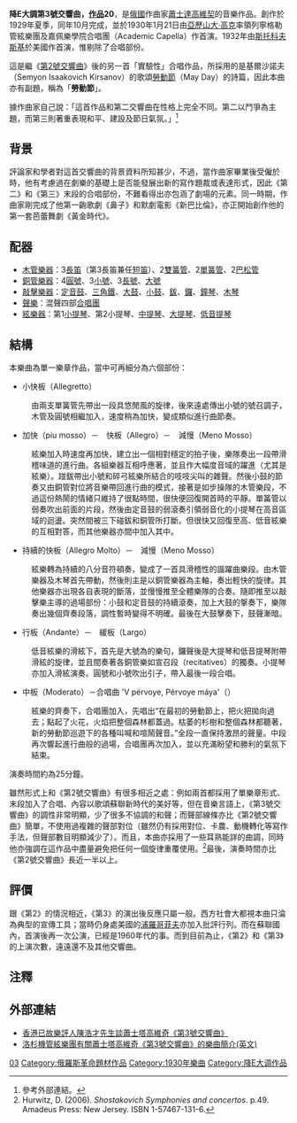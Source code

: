 {{NoteTA
|G1=Music
}}
'''降E大調第3號交響曲，[[作品号|作品]]20'''，是[[俄國|俄國]]作曲家[[德米特里·德米特里耶维奇·肖斯塔科维奇|蕭士達高維契]]的音樂作品。創作於1929年夏季，同年10月完成，並於1930年1月21日由[[亞歷山大·高克|亞歷山大·高克]]率領列寧格勒管絃樂團及嘉佩樂學院合唱團（Academic Capella）作首演。1932年由[[列奥波尔德·斯托科夫斯基|斯托科夫斯基]]於美國作首演，惟剔除了合唱部份。

這是繼《[[第2號交響曲_(蕭士塔高維奇)|第2號交響曲]]》後的另一首「實驗性」合唱作品，所採用的是基爾沙諾夫（Semyon Isaakovich Kirsanov）的歌頌[[勞動節|勞動節]]（May Day）的詩篇，因此本曲亦有副題，稱為「'''勞動節'''」。

據作曲家自己說：「這首作品和第二交響曲在性格上完全不同。第二以鬥爭為主題，而第三則著重表現和平、建設及節日氣氛。」<ref>參考外部連結。</ref>

==背景==
評論家和學者對這首交響曲的背景資料所知甚少，不過，當作曲家畢業後受僱於{{link-en|工人青年劇場|Workers' Youth Theatre}}時，他有考慮過在劇樂的基礎上是否能發展出新的寫作題裁或表達形式，因此《第二》和《第三》末段的合唱部份，不難看得出亦包涵了劇場的元素。同一時期，作曲家剛完成了他第一齣歌劇《鼻子》和默劇電影《新巴比倫》，亦正開始創作他的第一套芭蕾舞劇《黃金時代》。

==配器==
*[[木管樂器|木管樂器]]：3[[長笛|長笛]]（第3長笛兼任[[短笛|短笛]]）、2[[雙簧管|雙簧管]]、2[[單簧管|單簧管]]、2[[巴松管|巴松管]]
*[[銅管樂器|銅管樂器]]：4[[圓號|圓號]]、3[[小號|小號]]、3[[長號|長號]]、[[大號|大號]]
*[[敲擊樂器|敲擊樂器]]：[[定音鼓|定音鼓]]、[[三角鐵|三角鐵]]、[[大鼓|大鼓]]、[[小鼓|小鼓]]、[[鈸|鈸]]、[[鑼|鑼]]、[[鐘琴|鐘琴]]、[[木琴|木琴]]
*[[聲樂|聲樂]]：混聲四部[[合唱團|合唱團]]
*[[絃樂器|絃樂器]]：第1[[小提琴|小提琴]]、第2小提琴、[[中提琴|中提琴]]、[[大提琴|大提琴]]、[[低音提琴|低音提琴]]

==結構==
本樂曲為單一樂章作品，當中可再細分為六個部份：
* 小快板（Allegretto）
: 由兩支單簧管先帶出一段具悠閒風的旋律，後來遠處傳出小號的號召調子，木管及圓號相繼加入，速度稍為加快，變成類似進行曲節奏。

* 加快（piu mosso）－　快板（Allegro）－　減慢（Meno Mosso）
: 絃樂加入時速度再加快，建立出一個相對穩定的拍子後，樂隊奏出一段帶滑稽味道的進行曲。各組樂器互相呼應著，並且作大幅度音域的躍進（尤其是絃樂）。踫鈸帶出小號和碎弓絃樂所結合的吱吱尖叫的雜聲。然後小鼓的節奏又由銅管對位將音樂帶回進行曲的模式，接著是如步操隊的木管樂段，不過這份熱鬧的情緒只維持了很點時間，很快便回復開首時的平靜。單簧管以弱奏吹出前面的片段，然後由定音鼓的弱滾奏引領弱音化的小提琴在高音區域的迴盪。突然間被三下碰鈸和銅管所打斷。但很快又回復至高、低音絃樂的互相對答，而其他樂器亦間中加入其中。

* 持續的快板（Allegro Molto）－　減慢（Meno Mosso）
: 絃樂轉為持續的八分音符頓奏，變成了一首具滑稽性的諧躍曲樂段。由木管樂器及木琴首先帶動，然後則主是以銅管樂器為主軸，奏出輕快的旋律。其他樂器亦出現各自表現的斷落，並慢慢推至全體樂隊的合奏。隨即推至以敲擊樂主導的過場部份：小鼓和定音鼓的持續滾奏，加上大鼓的搫奏下，樂隊奏出幾個齊奏段落，調性暫時變得不明確。最後在大鼓擊奏下，鼓聲漸暗。

* 行板（Andante）－　緩板（Largo）
: 低音絃樂的滑絃下，首先是大號為的樂句，鑼聲後是大提琴和低音提琴附帶滑絃的旋律，並且間奏著各銅管樂如宣召段（recitatives）的獨奏。小提琴亦加入滑絃演奏。圓號和小號吹出引子，帶入最後一段合唱。

* 中板（Moderato）－合唱曲 'V pérvoye, Pérvoye máya'（{{lang-ru|Первомайская}}）
: 絃樂的齊奏下，合唱團加入，先唱出“在最初的勞動節上，把火把拋向過去；點起了火花，火焰把整個森林都蓋過。枯萎的杉樹和整個森林都聽著，新的勞動節巡遊下的各種叫喊和喧鬧聲音。”全段一直保持激昂的聲量。中段再次響起進行曲般的過場，合唱團再次加入，並以充滿盼望和勝利的氣氛下結束。

演奏時間約為25分鐘。

雖然形式上和《第2號交響曲》有很多相近之處：例如兩首都採用了單樂章形式、末段加入了合唱、內容以歌頌蘇聯新時代的美好等，但在音樂言語上，《第3號交響曲》的調性非常明顯，少了很多不協調的和聲；而聲部線條亦比《第2號交響曲》簡單，不使用過複雜的聲部對位（雖然仍有採用對位、卡農、動機轉化等寫作手法，但聲部數目明顯減少了）。而且，本曲亦採用了一些耳熟能詳的曲調，同時他亦強調在這作品中盡量避免把任何一個旋律重覆使用。<ref>Hurwitz, D. (2006). ''Shostakovich Symphonies and concertos''. p.49. Amadeus Press: New Jersey. ISBN 1-57467-131-6.</ref>最後，演奏時間亦比《第2號交響曲》長近一半以上。

==評價==
跟《第2》的情況相近，《第3》的演出後反應只屬一般。西方社會大都視本曲只淪為典型的宣傳工具；當時仍身處美國的[[浦羅哥菲夫|浦羅哥菲夫]]亦加入批評行列。而在蘇聯國內，首演後再一次公演，已經是1960年代的事。而到目前為止，《第2》和《第3》的上演次數，遠遠還不及其他交響曲。

==注釋==
{{reflist}}

==外部連結==
{{Portal|音乐}}
*[http://www.musicdata.org/md_new/pages/posts/43.-C4D2A6pA1uA9rA1vB2A7A1A4A6BAA4A5CD134.php 香港已故樂評人陳浩才先生談蕭士塔高維奇《第3號交響曲》] {{Wayback|url=http://www.musicdata.org/md_new/pages/posts/43.-C4D2A6pA1uA9rA1vB2A7A1A4A6BAA4A5CD134.php |date=20090506105555 }}
*[http://www.laphil.com/philpedia/piece-detail.cfm?id=646 洛杉機管絃樂團有關蕭士塔高維奇《第3號交響曲》的樂曲簡介(英文)]{{Dead link|date=2018年7月 |bot=InternetArchiveBot |fix-attempted=yes }}

{{蕭士塔高維奇交響曲}}

[[Category:肖斯塔科维奇交响曲|03]]
[[Category:俄羅斯革命題材作品|Category:俄羅斯革命題材作品]]
[[Category:1930年樂曲|Category:1930年樂曲]]
[[Category:降E大调作品|Category:降E大调作品]]